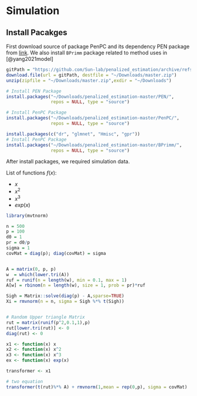 # Simulation


## Install Pacakges

First download source of package PenPC and its dependency PEN package from [link](https://github.com/Sun-lab/penalized_estimation).
We also install `BPrimm` package related to method uses in [@yang2021model] 

```r
gitPath = "https://github.com/Sun-lab/penalized_estimation/archive/refs/heads/master.zip"
download.file(url = gitPath, destfile = "~/Downloads/master.zip")
unzip(zipfile = "~/Downloads/master.zip",exdir = "~/Downloads")

# Install PEN Package
install.packages("~/Downloads/penalized_estimation-master/PEN/", 
                 repos = NULL, type = "source")

# Install PenPC Package
install.packages("~/Downloads/penalized_estimation-master/PenPC/",
                 repos = NULL, type = "source")

install.packages(c("dr", "glmnet", "Hmisc", "gpr"))
# Install PenPC Package
install.packages("~/Downloads/penalized_estimation-master/BPrimm/",
                 repos = NULL, type = "source")
```

After install packages, we required simulation data.


List of functions $f(x)$:

- $x$
- $x^2$
- $x^3$
- $exp(x)$

```r
library(mvtnorm)

n = 500
p = 100
d0 = 1
pr = d0/p
sigma = 1
covMat = diag(p); diag(covMat) = sigma 


A = matrix(0, p, p)
w  = which(lower.tri(A))
ruf = runif(n = length(w), min = 0.1, max = 1)
A[w] = rbinom(n = length(w), size = 1, prob = pr)*ruf

Sigh = Matrix::solve(diag(p) - A,sparse=TRUE)
Xi = rmvnorm(n = n, sigma = Sigh %*% t(Sigh))


# Random Upper triangle Matrix
rut = matrix(runif(p^2,0.1,1),p)
rut[lower.tri(rut)] <- 0
diag(rut) <- 0
```

```r
x1 <- function(x) x
x2 <- function(x) x^2
x3 <- function(x) x^3
ex <- function(x) exp(x)

transformer <- x1

# two equation
transformer(t(rut)%*% A) + rmvnorm(1,mean = rep(0,p), sigma = covMat)

```

